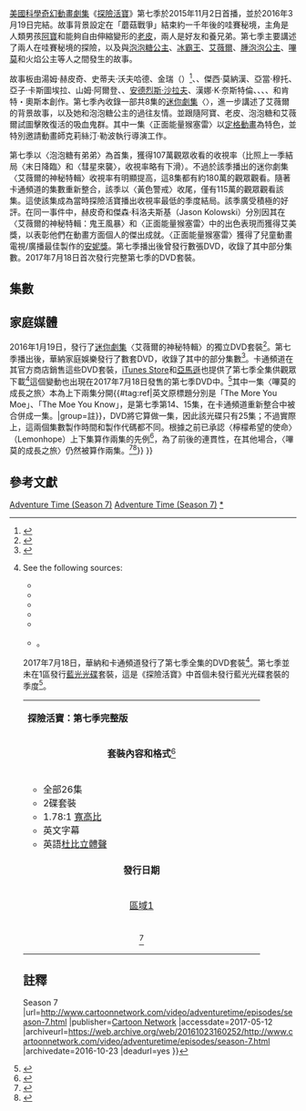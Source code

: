 {{Refimprove|time=2021-02-14T06:10:49+00:00}}
{{Citation style|time=2021-02-14T06:10:49+00:00}}
{{NoteTA
|G1=AT
|G2=TV
|G3=Show
|G4=IT
|T=zh-tw:探險活寶 (第七季);zh-hk:探險時光 (第七季);zh-cn:探险活宝 (第七季)
|1=zh-tw:探險活寶;zh-hk:探險時光;zh-cn:探险活宝
|2=zh-tw:阿寶;zh-hk:芬
|3=zh-tw:老皮;zh-hk:傑克
|4=zh-tw:艾薇爾;zh-hk:瑪瑟琳
|5=zh-tw:樹鼻妹;zh-hk:小樹象
|6=zh-tw:冰霸王;zh-hk:寒冰王
|7=zh-tw:魔法哥;zh-hk:魔法俠
|8=zh-tw:哇賽秘境;zh-hk:噢噢大陸
|9=zh-tw:腫泡泡公主;zh-hk:團塊塊公主
|10=zh-tw:陰魔王;zh-hk:巫妖
}}
{{Infobox television season
| season_number    = 7
| eng_name         = {{lang|en|''Adventure Time'' (Season 7)}}
| bgcolour         = #E26FAA
| image            = Adventure Time - The Complete Seventh Season DVD box cover.png
| starring         = {{Plainlist|
* [[傑里米·沙達|傑里米·沙達]]
* [[約翰·迪·馬吉歐|約翰·迪·馬吉歐]]
}}
| image_size       = 200px
| caption          = DVD封面
| country          = {{USA}}
| network          = [[卡通頻道|卡通頻道]]
| first_aired      = {{start date|2015|11|2}}
| last_aired       = {{end date|2016|3|19}}
| num_episodes     = 26{{refn|group=lower-roman|name=season7}}
| prev_season      = [[探險活寶_(第六季)|第六季]]
| next_season      = [[探險活寶_(第八季)|第八季]]
| episode_list     = [[探險活寶集數列表|探險活寶集數列表]]
}}

[[美國|美國]][[科學奇幻|科學奇幻]][[動畫劇集|動畫劇集]]《[[探險活寶|探險活寶]]》第七季於2015年11月2日首播，並於2016年3月19日完結。故事背景設定在「蘑菇戰爭」結束約一千年後的哇賽秘境，主角是人類男孩[[阿寶·馬頓斯|阿寶]]和能夠自由伸縮變形的[[酷狗老皮|老皮]]，兩人是好友和養兄弟。第七季主要講述了兩人在哇賽秘境的探險，以及與[[邦妮貝爾泡泡糖|泡泡糖公主]]、[[冰霸王|冰霸王]]、[[瑪瑟琳·阿巴迪爾|艾薇爾]]、[[探險活寶人物表|腫泡泡公主]]、[[探險活寶人物表|嗶莫]]和火焰公主等人之間發生的故事。

故事板由湯姆·赫皮奇、史蒂夫·沃夫哈德、金瑞（{{lang|en|Seo Kim}}）<ref>{{cite book |author1=金瑞（Seo Kim） |title=我和吉米和艾迪 |date=2017-07-01 |publisher=[[天津人民出版社|天津人民出版社]] |isbn=9787201121192}}</ref>、{{le|索姆雷·瑟亞馮|Somvilay Xayaphone}}、傑西·莫納漢、亞當·穆托、亞子·卡斯圖埃拉、山姆·阿爾登、{{le|克莉絲汀·勒波|Kirsten Lepore}}、[[安德烈斯·沙拉夫|安德烈斯·沙拉夫]]、漢娜·K·奈斯特倫、{{le|路克·波爾森|Luke Pearson}}、{{le|萊爾·帕特里奇|Lyle Partridge}}、{{le|克莉絲·穆凱|Kris Mukai}}、{{le|格雷姆·福克|Graham Falk}}和肯特・奧斯本創作。第七季內收錄一部共8集的[[迷你劇集|迷你劇集]]〈{{le|艾薇爾的神秘特輯|Stakes (miniseries)}}〉，進一步講述了艾薇爾的背景故事，以及她和泡泡糖公主的過往友情。並跟隨阿寶、老皮、泡泡糖和艾薇爾試圖擊敗復活的吸血鬼群。其中一集〈正面能量猴塞雷〉以[[定格動畫|定格動畫]]為特色，並特別邀請動畫師克莉絲汀·勒波執行導演工作。

第七季以〈泡泡糖有弟弟〉為首集，獲得107萬觀眾收看的收視率（比照上一季結局〈末日降臨〉和〈彗星來襲〉，收視率略有下滑）。不過於該季播出的迷你劇集〈艾薇爾的神秘特輯〉收視率有明顯提高，這8集都有約180萬的觀眾觀看。隨著卡通頻道的集數重新整合，該季以〈黃色警戒〉收尾，僅有115萬的觀眾觀看該集。這使該集成為當時探險活寶播出收視率最低的季度結局。該季廣受積極的好評。在同一事件中，赫皮奇和傑森·科洛夫斯基（Jason Kolowski）分別因其在〈艾薇爾的神秘特輯：鬼王風暴〉和〈正面能量猴塞雷〉中的出色表現而獲得艾美獎，以表彰他們在動畫方面個人的傑出成就。〈正面能量猴塞雷〉獲得了兒童動畫電視/廣播最佳製作的[[安妮獎|安妮獎]]。第七季播出後曾發行數張DVD，收錄了其中部分集數。2017年7月18日首次發行完整第七季的DVD套裝。

==集數==
{{See also|探險活寶集數列表|艾薇爾的神秘特輯}}
<onlyinclude>{{Episode table |background=#E26FAA |overall=5 |season=5 |title=21 |director=12 |writer=28 |airdate=13 |prodcode=7 |viewers=9 |country=美國 |writerT=編劇和分鏡創作 |prodcodeR=<ref>{{cite book|last1=Thomas|first1=Paul|title=Exploring the Land of Ooo: An Unofficial Overview and Production History of Cartoon Network's ''Adventure Time''|date=2020|publisher=[[University_of_Kansas|University of Kansas Libraries]]|isbn=9781936153190|url=http://hdl.handle.net/1808/30572|access-date=2020-07-12|pages=288–290|location=[[Lawrence,_KS|Lawrence, KS]]|hdl=1808/30572|archive-date=2021-12-12|archive-url=https://web.archive.org/web/20211212064325/https://kuscholarworks.ku.edu/handle/1808/30572|dead-url=no}}</ref> |episodes=
{{Episode list/sublist|探險活寶集數列表
| EpisodeNumber   = 200
| EpisodeNumber2  = 1
| Title           = [[泡泡糖有弟弟|泡泡糖有弟弟]]
| AltTitle        = Bonnie & Neddy
| DirectedBy      = 安德烈斯·沙拉夫
| WrittenBy       = 湯姆·赫皮奇、史蒂夫·沃夫哈德
| OriginalAirDate = {{Start date|2015|11|2}}
| ProdCode        = 1034-209
| Viewers         = 1.07<ref name="Metcalf, Mitch">{{cite web|author=Metcalf, Mitch |url=http://www.showbuzzdaily.com/articles/showbuzzdailys-top-100-monday-cable-originals-network-update-11-2-2015.html |title=Top 100 Monday Cable Originals & Network Update: 11.2.2015 |work=[[Showbuzz_Daily|Showbuzz Daily]] |date=2015-11-03  |url-status=dead |archive-url=https://web.archive.org/web/20160111225543/http://www.showbuzzdaily.com/articles/showbuzzdailys-top-100-monday-cable-originals-network-update-11-2-2015.html |archive-date=2016-01-11 }}</ref>
| ShortSummary    = 
| LineColor       = E26FAA
}}
{{Episode list/sublist|探險活寶集數列表
| EpisodeNumber   = 201
| EpisodeNumber2  = 2
| Title           = [[女英雄聯手出擊|女英雄聯手出擊]]
| AltTitle        = Varmints
| DirectedBy      = 伊莉莎白·伊托
| WrittenBy       = 克莉絲·穆凱、亞當·穆托
| OriginalAirDate = {{Start date|2015|11|3}}
| ProdCode        = 1034-208
| Viewers         = 1.31<ref>{{cite web|last1=Porter |first1=Rick |title=Tuesday Cable Ratings: 'Family Guy' Leads a Slow Day, Plus 'Bastard Executioner,' 'Being Mary Jane' |url=http://tvbythenumbers.zap2it.com/2015/11/04/tuesday-cable-ratings-family-guy-leads-a-slow-day-plus-bastard-executioner-being-mary-jane/ |website=[[TV_by_the_Numbers|TV by the Numbers]] |archive-url=https://archive.today/20151121150821/http://tvbythenumbers.zap2it.com/2015/11/04/tuesday-cable-ratings-family-guy-leads-a-slow-day-plus-bastard-executioner-being-mary-jane/ |archive-date=2015-11-21 |date=2015-11-04 |url-status=dead }}</ref>
| ShortSummary    = 
| LineColor       = E26FAA
}}
{{Episode list/sublist|探險活寶集數列表
| EpisodeNumber   = 202
| EpisodeNumber2  = 3
| Title           = [[沙士哥的世艱情|沙士哥的世艱情]]
| AltTitle        = Cherry Cream Soda
| DirectedBy      = 亞當·穆托
| WrittenBy       = 格雷姆·福克
| OriginalAirDate = {{Start date|2015|11|4}}
| ProdCode        = 1034-206
| Viewers         = 1.22<ref>{{cite web|author=Metcalf, Mitch |url=http://www.showbuzzdaily.com/articles/showbuzzdailys-top-100-wednesday-cable-originals-network-update-11-4-2015.html |title=Top 100 Wednesday Cable Originals & Network Update: 11.4.2015 |work=[[Showbuzz_Daily|Showbuzz Daily]] |date=2015-11-05 |archive-url=https://archive.today/20151105225628/http://www.showbuzzdaily.com/articles/showbuzzdailys-top-100-wednesday-cable-originals-network-update-11-4-2015.html |archive-date=2015-11-05 |url-status=dead }}</ref>
| ShortSummary    = 
| LineColor       = E26FAA
}}
{{Episode list/sublist|探險活寶集數列表
| EpisodeNumber   = 203
| EpisodeNumber2  = 4
| Title           = [[飛天蘑菇|飛天蘑菇]]
| AltTitle        = Mama Said
| DirectedBy      = 伊莉莎白·伊托
| WrittenBy       = 肯特・奧斯本、克莉絲·穆凱
| OriginalAirDate = {{Start date|2015|11|5}}
| ProdCode        = 1034-218
| Viewers         = 1.16<ref>{{cite web|author=Metcalf, Mitch |url=http://www.showbuzzdaily.com/articles/showbuzzdailys-top-100-thursday-cable-originals-network-update-11-5-2015.html |title=Top 100 Thursday Cable Originals & Network Update: 11.5.2015 |work=[[Showbuzz_Daily|Showbuzz Daily]] |date=2015-11-06 |archive-url=https://archive.today/20151121150755/http://www.showbuzzdaily.com/articles/showbuzzdailys-top-100-thursday-cable-originals-network-update-11-5-2015.html |archive-date=2015-11-21 |url-status=dead }}</ref>
| ShortSummary    = 
| LineColor       = E26FAA
}}
{{Episode list/sublist|探險活寶集數列表
| EpisodeNumber   = 204
| EpisodeNumber2  = 5
| Title           = [[交換身份|交換身份]]
| AltTitle        = Football
| DirectedBy      = 安德烈斯·沙拉夫
| WrittenBy       = 萊爾·帕特里奇、路克·波爾森
| OriginalAirDate = {{Start date|2015|11|6}}
| ProdCode        = 1034-207
| Viewers         = 1.26<ref>{{cite web|url=http://tvbythenumbers.zap2it.com/2015/11/09/friday-cable-ratings-nov-6-2015/ |title=Friday cable ratings: 'Gold Rush,' 'Girl Meets World' and NBA lead the way |last=Porter |first=Rick |work=[[TV_by_the_Numbers|TV by the Numbers]] |date=2015-11-09 |archive-url=https://archive.today/20151114202005/http://tvbythenumbers.zap2it.com/2015/11/09/friday-cable-ratings-nov-6-2015/ |archive-date=2015-11-14 |url-status=dead }}</ref>
| ShortSummary    = 
| LineColor       = E26FAA
}}
{{Episode list/sublist|探險活寶集數列表
| EpisodeNumber   = 205
| EpisodeNumber2  = 6
| Title           = [[艾薇爾的神秘特輯|艾薇爾的神秘特輯：吸血鬼女王的心願]]
| AltTitle        = Stakes Part 1: Marceline the Vampire Queen
| DirectedBy      = 安德烈斯·沙拉夫
| WrittenBy       = 傑西·莫納漢、亞子·卡斯圖埃拉
| OriginalAirDate = {{Start date|2015|11|16}}
| ProdCode        = 1034-212
| Viewers         = 1.87<ref name="Stakes 1">{{cite web|url=http://tvbythenumbers.zap2it.com/2015/11/17/monday-cable-ratings-nov-16-2015/ |title=Monday Cable Ratings: 'Monday Night Football' Even with Last Week, Plus 'Street Outlaws,' 'Love & Hip Hop' |last=Porter |first=Rick |work=[[TV_by_the_Numbers|TV by the Numbers]] |date=2015-11-17 |archive-url=https://archive.today/20151117232416/http://tvbythenumbers.zap2it.com/2015/11/17/monday-cable-ratings-nov-16-2015/ |archive-date=2015-11-17 |url-status=dead }}</ref>
| ShortSummary    = 
| LineColor       = E26FAA
}}
{{Episode list/sublist|探險活寶集數列表
| EpisodeNumber   = 206
| EpisodeNumber2  = 7
| Title           = 艾薇爾的神秘特輯：回憶往事
| AltTitle        = Stakes Part 2: Everything Stays
| DirectedBy      = 伊莉莎白·伊托
| WrittenBy       = 漢娜·K·奈斯特倫、亞當·穆托
| OriginalAirDate = {{Start date|2015|11|16}}
| ProdCode        = 1034-213
| Viewers         = 1.87<ref name="Stakes 1"/>
| ShortSummary    = 
| LineColor       = E26FAA
}}
{{Episode list/sublist|探險活寶集數列表
| EpisodeNumber   = 207
| EpisodeNumber2  = 8
| Title           = 艾薇爾的神秘特輯：吸血鬼復活
| AltTitle        = Stakes Part 3: Vamps About
| DirectedBy      = 安德烈斯·沙拉夫
| WrittenBy       = 湯姆·赫皮奇、史蒂夫·沃夫哈德
| OriginalAirDate = {{Start date|2015|11|17}}
| ProdCode        = 1034-214
| Viewers         = 1.82<ref name="Stakes 2">{{cite web|url=http://tvbythenumbers.zap2it.com/2015/11/18/tuesday-cable-ratings-nov-17-2015/ |title=Tuesday Cable Ratings: ESPN Leads Quiet Primetime, Plus 'Curse of Oak Island,' 'Being Mary Jane' |last=Porter |first=Rick |work=[[TV_by_the_Numbers|TV by the Numbers]] |date=2015-11-18 |archive-url=https://archive.today/20151121150802/http://tvbythenumbers.zap2it.com/2015/11/18/tuesday-cable-ratings-nov-17-2015/ |archive-date=2015-11-21 |url-status=dead }}</ref>
| ShortSummary    = 
| LineColor       = E26FAA
}}
{{Episode list/sublist|探險活寶集數列表
| EpisodeNumber   = 208
| EpisodeNumber2  = 9
| Title           = 艾薇爾的神秘特輯：收服血妃
| AltTitle        = Stakes Part 4: The Empress Eyes
| DirectedBy      = 伊莉莎白·伊托
| WrittenBy       = 索姆雷·瑟亞馮、金瑞
| OriginalAirDate = {{Start date|2015|11|17}}
| ProdCode        = 1034-215
| Viewers         = 1.82<ref name="Stakes 2"/>
| ShortSummary    = 
| LineColor       = E26FAA
}}
{{Episode list/sublist|探險活寶集數列表
| EpisodeNumber   = 209
| EpisodeNumber2  = 10
| Title           = 艾薇爾的神秘特輯：收服大祭司
| AltTitle        = Stakes Part 5: May I Come In?
| DirectedBy      = 亞當·穆托
| WrittenBy       = 萊爾·帕特里奇、路克·波爾森
| OriginalAirDate = {{Start date|2015|11|18}}
| ProdCode        = 1034-216
| Viewers         = 1.85<ref name=stakesnight3/>
| ShortSummary    = 
| LineColor       = E26FAA
}}
{{Episode list/sublist|探險活寶集數列表
| EpisodeNumber   = 210
| EpisodeNumber2  = 11
| Title           = 艾薇爾的神秘特輯：收服月亮
| AltTitle        = Stakes Part 6: Take Her Back
| DirectedBy      = 安德烈斯·沙拉夫
| WrittenBy       = 傑西·莫納漢、亞子·卡斯圖埃拉
| OriginalAirDate = {{Start date|2015|11|18}}
| ProdCode        = 1034-217
| Viewers         = 1.85<ref name=stakesnight3>{{cite web|last1=Porter |first1=Rick |title=Wednesday Cable Ratings: 'AHS: Hotel' Stable, 'South Park' Down Slightly |url=http://tvbythenumbers.zap2it.com/2015/11/19/wednesday-cable-ratings-nov-18-2015/ |work=[[TV_by_the_Numbers|TV by the Numbers]] |archive-url=https://archive.today/20151120000305/http://tvbythenumbers.zap2it.com/2015/11/19/wednesday-cable-ratings-nov-18-2015/ |archive-date=2015-11-20 |date=2015-11-19 |url-status=dead }}</ref>
| ShortSummary    = 
| LineColor       = E26FAA
}}
{{Episode list/sublist|探險活寶集數列表
| EpisodeNumber   = 211
| EpisodeNumber2  = 12
| Title           = 艾薇爾的神秘特輯：放下一切
| AltTitle        = Stakes Part 7: Checkmate
| DirectedBy      = 伊莉莎白·伊托
| WrittenBy       = 傑西·莫納漢、亞子·卡斯圖埃拉
| OriginalAirDate = {{Start date|2015|11|19}}
| ProdCode        = 1034-222
| Viewers         = 1.70<ref name=stakesfinale/>
| ShortSummary    = 
| LineColor       = E26FAA
}}
{{Episode list/sublist|探險活寶集數列表
| EpisodeNumber   = 212
| EpisodeNumber2  = 13
| Title           = 艾薇爾的神秘特輯：鬼王風暴
| AltTitle        = Stakes Part 8: The Dark Cloud
| DirectedBy      = 安德烈斯·沙拉夫
| WrittenBy       = 湯姆·赫皮奇、史蒂夫·沃夫哈德
| OriginalAirDate = {{Start date|2015|11|19}}
| ProdCode        = 1034-219
| Viewers         = 1.70<ref name=stakesfinale>{{cite web|url=http://tvbythenumbers.zap2it.com/2015/11/20/thursday-cable-ratings-nov-19-2015/ |title=Thursday Cable Ratings: 'Thursday Night Football' Falls But Still Leads |last=Porter |first=Rick |work=[[TV_by_the_Numbers|TV by the Numbers]] |date=2015-11-20 |archive-url=https://archive.today/20151122083100/http://tvbythenumbers.zap2it.com/2015/11/20/thursday-cable-ratings-nov-19-2015/ |archive-date=2015-11-22 |url-status=dead }}</ref>
| ShortSummary    = 
| LineColor       = E26FAA
}}
{{Episode list/sublist|探險活寶集數列表
| EpisodeNumber   = 213<hr>214
| EpisodeNumber2  = 14<hr>15
| Title           = [[嗶莫的成長之旅|嗶莫的成長之旅]]
| AltTitle        = The More You Moe, the Moe You Know
| DirectedBy      = 安德烈斯·沙拉夫<hr>伊莉莎白·伊托
| WrittenBy       = 湯姆·赫皮奇、史蒂夫·沃夫哈德
| OriginalAirDate = {{Start date|2015|12|3}}
| ProdCode        = 1034-224<hr>1034-228
| Viewers         = 1.20<ref name=moe>{{cite web|url=http://tvbythenumbers.zap2it.com/2015/12/04/thursday-cable-ratings-dec-3-2015/ |title=Thursday cable ratings: NFL leads, 'WWE Smackdown' up a bit |last=Porter |first=Rick |work=[[TV_by_the_Numbers|TV by the Numbers]] |date=2015-12-04 |archive-url=https://archive.today/20151205192659/http://tvbythenumbers.zap2it.com/2015/12/04/thursday-cable-ratings-dec-3-2015/ |archive-date=2015-12-05 |url-status=dead }}</ref>
| ShortSummary    = 
| LineColor       = E26FAA
}}
{{Episode list/sublist|探險活寶集數列表
| EpisodeNumber   = 215
| EpisodeNumber2  = 16
| Title           = [[中提琴的才華|中提琴的才華]]
| AltTitle        = Summer Showers
| DirectedBy      = 伊莉莎白·伊托
| WrittenBy       = 格雷姆·福克
| OriginalAirDate = {{Start date|2016|1|7}}
| ProdCode        = 1034-223
| Viewers         = 1.10<ref>{{cite web|author=Metcalf, Mitch |url=http://www.showbuzzdaily.com/articles/showbuzzdailys-top-150-thursday-cable-originals-network-update-1-7-2016.html |title=Top 100 Thursday Cable Originals & Network Update: 1.7.2016 |work=[[Showbuzz_Daily|Showbuzz Daily]] |date=2016-01-08 |archive-url=https://archive.today/20160108214802/http://www.showbuzzdaily.com/articles/showbuzzdailys-top-150-thursday-cable-originals-network-update-1-7-2016.html |archive-date=2016-01-08 |url-status=dead }}</ref>
| ShortSummary    = 
| LineColor       = E26FAA
}}
{{Episode list/sublist|探險活寶集數列表
| EpisodeNumber   = 216
| EpisodeNumber2  = 17
| Title           = [[荒野大牛仔|荒野大牛仔]]
| AltTitle        = Angel Face
| DirectedBy      = 伊莉莎白·伊托
| WrittenBy       = 索姆雷·瑟亞馮、金瑞
| OriginalAirDate = {{Start date|2016|1|11}}
| ProdCode        = 1034-210
| Viewers         = 1.11<ref>{{cite web|author=Metcalf, Mitch |url=http://www.showbuzzdaily.com/articles/showbuzzdailys-top-150-monday-cable-originals-network-update-1-11-2016.html |title=Top 150 Monday Cable Originals & Network Update: 1.11.2016 |work=[[Showbuzz_Daily|Showbuzz Daily]] |date=2016-01-12 |archive-url=https://archive.today/20160204034717/http://www.showbuzzdaily.com/articles/showbuzzdailys-top-150-monday-cable-originals-network-update-1-11-2016.html |archive-date=2016-02-04 |url-status=dead }}</ref>
| ShortSummary    = 
| LineColor       = E26FAA
}}
{{Episode list/sublist|探險活寶集數列表
| EpisodeNumber   = 217
| EpisodeNumber2  = 18
| Title           = [[海豚總統失蹤事件|海豚總統失蹤事件]]
| AltTitle        = President Porpoise Is Missing!
| DirectedBy      = 安德烈斯·沙拉夫
| WrittenBy       = 肯特・奧斯本、山姆·阿爾登
| OriginalAirDate = {{Start date|2016|1|12}}
| ProdCode        = 1034-211
| Viewers         = 1.21<ref>{{cite web|author=Metcalf, Mitch |url=http://www.showbuzzdaily.com/articles/showbuzzdailys-top-150-tuesday-cable-originals-network-update-1-12-2016.html |title=Top 150 Tuesday Cable Originals & Network Update: 1.12.2016 |work=[[Showbuzz_Daily|Showbuzz Daily]] |date=2016-01-13 |archive-url=https://archive.today/20160124130600/http://www.showbuzzdaily.com/articles/showbuzzdailys-top-150-tuesday-cable-originals-network-update-1-12-2016.html |archive-date=2016-01-24 |url-status=dead }}</ref>
| ShortSummary    = 
| LineColor       = E26FAA
}}
{{Episode list/sublist|探險活寶集數列表
| EpisodeNumber   = 218
| EpisodeNumber2  = 19
| Title           = [[無眼女|無眼女]]
| AltTitle        = Blank-Eyed Girl
| DirectedBy      = 安德烈斯·沙拉夫
| WrittenBy       = 索姆雷·瑟亞馮、金瑞
| OriginalAirDate = {{Start date|2016|1|13}}
| ProdCode        = 1034-220
| Viewers         = 1.12<ref>{{cite web|author=Metcalf, Mitch |url=http://www.showbuzzdaily.com/articles/showbuzzdailys-top-150-wednesday-cable-originals-network-update-1-13-2016.html |title=Top 150 Wednesday Cable Originals & Network Update: 1.13.2016 |work=[[Showbuzz_Daily|Showbuzz Daily]] |date=2016-01-14 |archive-url=https://archive.today/20160114214921/http://www.showbuzzdaily.com/articles/showbuzzdailys-top-150-wednesday-cable-originals-network-update-1-13-2016.html |archive-date=2016-01-14 |url-status=dead }}</ref>
| ShortSummary    = 
| LineColor       = E26FAA
}}
{{Episode list/sublist|探險活寶集數列表
| EpisodeNumber   = 219
| EpisodeNumber2  = 20
| Title           = [[正面能量猴塞雷|正面能量猴塞雷]]
| AltTitle        = Bad Jubies
| DirectedBy      = 克莉絲汀·勒波
| WrittenBy       = 克莉絲汀·勒波
| OriginalAirDate = {{Start date|2016|1|14}}
| ProdCode        = 1034-205
| Viewers         = 1.22<ref>{{cite web|last1=Porter |first1=Rick |title=Thursday Cable Ratings: Republican Debate Numbers Fall, Plus 'Lip Sync Battle,' 'WWE Smackdown' |url=http://tvbythenumbers.zap2it.com/2016/01/15/thursday-cable-ratings-jan-14-2016/ |website=[[TV_by_the_Numbers|TV by the Numbers]] |archive-url=https://archive.today/20160204034733/http://tvbythenumbers.zap2it.com/2016/01/15/thursday-cable-ratings-jan-14-2016/ |archive-date=2016-02-04 |date=2016-01-15 |url-status=dead }}</ref>
| ShortSummary    = 
| LineColor       = E26FAA
}}
{{Episode list/sublist|探險活寶集數列表
| EpisodeNumber   = 220
| EpisodeNumber2  = 21
| Title           = [[阿鵝被綁架了|阿鵝被綁架了]]
| AltTitle        = King's Ransom
| DirectedBy      = 亞當·穆托
| WrittenBy       = 安德烈斯·沙拉夫、漢娜·K·奈斯特倫
| OriginalAirDate = {{Start date|2016|1|15}}
| ProdCode        = 1034-221
| Viewers         = 1.12<ref>{{cite web|author=Metcalf, Mitch |url=http://www.showbuzzdaily.com/articles/showbuzzdailys-top-150-friday-cable-originals-network-update-1-15-2016.html |title=Top 150 Friday Cable Originals & Network Update: 1.15.2016 |work=[[Showbuzz_Daily|Showbuzz Daily]] |date=2016-01-19 |archive-url=https://archive.today/20160204034715/http://www.showbuzzdaily.com/articles/showbuzzdailys-top-150-friday-cable-originals-network-update-1-15-2016.html |archive-date=2016-02-04 |url-status=dead }}</ref>
| ShortSummary    = 
| LineColor       = E26FAA
}}
{{Episode list/sublist|探險活寶集數列表
| EpisodeNumber   = 221
| EpisodeNumber2  = 22
| Title           = [[棉花糖小子|棉花糖小子]]
| AltTitle        = Scamps
| DirectedBy      = 伊莉莎白·伊托
| WrittenBy       = 肯特・奧斯本、索姆雷·瑟亞馮
| OriginalAirDate = {{Start date|2016|1|21}}
| ProdCode        = 1034-225
| Viewers         = 1.45<ref>{{cite web|last1=Welch |first1=Alex |title=Thursday Cable Ratings: 'Lip Sync Battle' Falls, 'WWE Smackdown' Rises |url=http://tvbythenumbers.zap2it.com/2016/01/22/thursday-cable-ratings-jan-21-2016/ |website=[[TV_by_the_Numbers|TV by the Numbers]] |archive-url=https://archive.today/20160204034735/http://tvbythenumbers.zap2it.com/2016/01/22/thursday-cable-ratings-jan-21-2016/ |archive-date=2016-02-04 |date=2016-01-22 |url-status=dead }}</ref>
| ShortSummary    = 
| LineColor       = E26FAA
}}
{{Episode list/sublist|探險活寶集數列表
| EpisodeNumber   = 222
| EpisodeNumber2  = 23
| Title           = [[被遺忘的世界|被遺忘的世界]]
| AltTitle        = Crossover
| DirectedBy      = 安德烈斯·沙拉夫
| WrittenBy       = 山姆·阿爾登、傑西·莫納漢
| OriginalAirDate = {{Start date|2016|1|28}}
| ProdCode        = 1034-226
| Viewers         = 1.13<ref>{{cite web|author=Metcalf, Mitch |url=http://www.showbuzzdaily.com/articles/showbuzzdailys-top-150-thursday-cable-originals-network-update-1-28-2016.html |title=Top 150 Thursday Cable Originals & Network Update: 1.28.2016 |work=[[Showbuzz_Daily|Showbuzz Daily]] |date=2016-01-29 |archive-url=https://archive.today/20160204034715/http://www.showbuzzdaily.com/articles/showbuzzdailys-top-150-thursday-cable-originals-network-update-1-28-2016.html |archive-date=2016-02-04 |url-status=dead }}</ref>
| ShortSummary    = 
| LineColor       = E26FAA
}}
{{Episode list/sublist|探險活寶集數列表
| EpisodeNumber   = 223
| EpisodeNumber2  = 24
| Title           = [[出境大廳|出境大廳]]
| AltTitle        = The Hall of Egress
| DirectedBy      = 安德烈斯·沙拉夫
| WrittenBy       = 湯姆·赫皮奇
| OriginalAirDate = {{Start date|2016|3|5}}
| ProdCode        = 1034-227
| Viewers         = 1.24<ref>{{cite web|url=http://tvbythenumbers.zap2it.com/2016/03/08/saturday-cable-ratings-march-5-2016/ |title=Saturday Cable Ratings: North Carolina-Duke Nets a Win for ESPN |work=[[Television_by_the_Numbers|Television by the Numbers]] |date=2016-03-08 |archive-url=https://archive.today/20160318100232/http://tvbythenumbers.zap2it.com/2016/03/08/saturday-cable-ratings-march-5-2016/ |archive-date=2016-03-18 |author=Porter, Rick |url-status=dead }}</ref>
| ShortSummary    = 
| LineColor       = E26FAA
}}
{{Episode list/sublist|探險活寶集數列表
| EpisodeNumber   = 224
| EpisodeNumber2  = 25
| Title           = [[魔笛咒語|魔笛咒語]]
| AltTitle        = Flute Spell
| DirectedBy      = 安德烈斯·沙拉夫
| WrittenBy       = 山姆·阿爾登、傑西·莫納漢
| OriginalAirDate = {{Start date|2016|3|12}}
| ProdCode        = 1034-231
| Viewers         = 1.01<ref>{{cite web|author=Metcalf, Mitch |url=http://www.showbuzzdaily.com/articles/showbuzzdailys-top-150-saturday-cable-originals-network-finals-3-12-2016.html |title=Top 150 Saturday Cable Originals & Network Update: 3.12.2016 |work=[[Showbuzz_Daily|Showbuzz Daily]] |date=2016-03-15 |archive-url=https://archive.today/20160316211930/http://www.showbuzzdaily.com/articles/showbuzzdailys-top-150-saturday-cable-originals-network-finals-3-12-2016.html |archive-date=2016-03-16 |url-status=dead }}</ref>
| ShortSummary    = 
| LineColor       = E26FAA
}}
{{Episode list/sublist|探險活寶集數列表
| EpisodeNumber   = 225
| EpisodeNumber2  = 26
| Title           = [[黃色警械|黃色警械]]
| AltTitle        = The Thin Yellow Line
| DirectedBy      = 亞當·穆托
| WrittenBy       = 萊爾·帕特里奇、{{le|K·C·格林|KC Green}}
| OriginalAirDate = {{Start date|2016|3|19}}
| ProdCode        = 1034-233
| Viewers         = 1.15<ref name=thinyellowlineratings>{{cite web|author=Metcalf, Mitch |url=http://www.showbuzzdaily.com/articles/showbuzzdailys-top-150-saturday-cable-originals-network-finals-3-19-2016.html |title=Top 150 Saturday Cable Originals & Network Update: 3.19.2016 |work=[[Showbuzz_Daily|Showbuzz Daily]] |date=2016-03-22 |archive-url=https://archive.today/20160327110819/http://www.showbuzzdaily.com/articles/showbuzzdailys-top-150-saturday-cable-originals-network-finals-3-19-2016.html |archive-date=2016-03-27 |url-status=dead }}</ref>
| ShortSummary    = 
| LineColor       = E26FAA
}}
}}</onlyinclude>

==家庭媒體==
2016年1月19日，{{le|華納家庭娛樂|Warner Home Video}}發行了[[迷你劇集|迷你劇集]]〈艾薇爾的神秘特輯〉的獨立DVD套裝<ref>{{cite web|author=Lambert, David|title=Adventure Time – CN/Warner Announce a DVD Date for 'Volume 11: Stakes!'|url=http://www.tvshowsondvd.com/news/Adventure-Time-Finn-Jake-Volume-11/21699|publisher=TVShowsOnDVD|access-date=2015-11-04|date=2015-11-03|url-status=dead|archive-url=https://web.archive.org/web/20151105013047/http://www.tvshowsondvd.com/news/Adventure-Time-Finn-Jake-Volume-11/21699|archive-date=2015-11-05}}</ref>。第七季播出後，華納家庭娛樂發行了數套DVD，收錄了其中的部分集數<ref name="tvshowdvdlistings">{{cite web|title=''Adventure Time'' on DVD |url=http://www.tvshowsondvd.com/shows/Adventure-Time-Finn-Jake/12001 |publisher=TV Shows on DVD  |archive-url=https://web.archive.org/web/20160808204535/http://www.tvshowsondvd.com/shows/Adventure-Time-Finn-Jake/12001 |archive-date=2016-08-08 |url-status=dead }}</ref>。卡通頻道在其官方商店銷售這些DVD套裝，[[iTunes_Store|iTunes Store]]和[[Amazon.com|亞馬遜]]也提供了第七季全集供觀眾下載<ref>See the following sources:
* {{cite web|title=Home » Adventure Time » DVDs|url=http://www.cartoonnetworkshop.com/category/cnshop_brands/adventure+time/dvds.do?nType=2|work=CartoonNetworkStore.com|publisher=[[Cartoon_Network|Cartoon Network]]|access-date=2013-01-14|url-status=dead|archive-url=https://web.archive.org/web/20170114051901/http://www.cartoonnetworkshop.com/category/cnshop_brands/adventure%2Btime/dvds.do?nType=2|archive-date=2017-01-14}}
* {{cite web|title=Adventure Time, Vol. 9|url=https://itunes.apple.com/us/tv-season/adventure-time-vol.-9/id1049863631|work=[[iTunes_Store|iTunes Store]]|publisher=[[Apple,_Inc|Apple, Inc]]|access-date=2015-11-15|archive-date=2020-07-19|archive-url=https://web.archive.org/web/20200719015027/https://itunes.apple.com/us/tv-season/adventure-time-vol.-9/id1049863631|dead-url=no}}
* {{cite web|title=Adventure Time: Stakes!|url=https://itunes.apple.com/us/tv-season/adventure-time-stakes!/id1052242320?mt=4&ign-mpt=uo%3D4#sf15710782|work=[[iTunes_Store|iTunes Store]]|publisher=[[Apple,_Inc|Apple, Inc]]|access-date=2015-11-21|archive-date=2016-04-13|archive-url=https://web.archive.org/web/20160413091005/https://itunes.apple.com/us/tv-season/adventure-time-stakes!/id1052242320?mt=4&ign-mpt=uo%3D4#sf15710782|dead-url=no}}
* {{cite web|title=Adventure Time Volume 9|url=https://www.amazon.com/gp/product/B017WXP8MM?|publisher=[[Amazon.com|Amazon.com]]|access-date=2015-11-15|archive-date=2015-12-01|archive-url=https://web.archive.org/web/20151201215037/http://www.amazon.com/gp/product/B017WXP8MM|dead-url=no}}
* {{cite web|title=Adventure Time: Stakes|url=https://www.amazon.com/gp/product/B017SXIAYO/ref=pd_cbs__1|publisher=[[Amazon.com|Amazon.com]]|access-date=2015-11-21|archive-date=2016-03-05|archive-url=https://web.archive.org/web/20160305142425/http://www.amazon.com/gp/product/B017SXIAYO/ref=pd_cbs__1|dead-url=no}}
* {{cite web|title=Adventure Time Volume 10|url=https://www.amazon.com/Music-Hole-Daddy-Daughter-Card-Wars/dp/B01EBGX8NO|access-date=2016-07-14|archive-date=2016-09-21|archive-url=https://web.archive.org/web/20160921042927/https://www.amazon.com/Music-Hole-Daddy-Daughter-Card-Wars/dp/B01EBGX8NO|dead-url=no}}</ref>。

2017年7月18日，華納和卡通頻道發行了第七季全集的DVD套裝<ref name="season7dvdrelease"/>。第七季並未在1區發行[[藍光光碟|藍光光碟]]套裝，這是《探險活寶》中首個未發行藍光光碟套裝的季度<ref>{{cite web|author=Muto, Adam [MrMuto]|date=2017-07-21|archive-url=https://archive.today/20170722175249/https://ask.fm/MrMuto/answers/143536120008|title=I don't think there are plans for a blu-ray release at the moment. Maybe down the road|url=https://ask.fm/MrMuto/answers/143536120008|archive-date=2017-07-22|via=[[Ask.fm|Ask.fm]]}}</ref>。
{| border="2" cellpadding="2" cellspacing="0" style="margin: 0 1em 0 0; background: #f9f9f9; border: c00 #aaa solid; border-collapse: collapse; font-size: 95%;"
|- style="background:#e26faa; color:black;"
| colspan="4" | '''探險活寶：第七季完整版'''
|-valign="top"
| align="center" width="400" colspan="2"| '''套裝內容和格式'''<ref name=season7dvdrelease/>
| align="center" width="400" colspan="2"|'''特別收錄'''<ref name=season7dvdrelease/>
|-valign="top"
| colspan="2" align="left" width="200"|
* 全部26集
* 2碟套裝
* 1.78:1 [[長寬比_(影像)|寬高比]]
* 英文字幕
* 英語[[杜比實驗室|杜比立體聲]]
| colspan="2" align="left" width="200"|
*Minisodes
*Song demos
*Animatics
*Art galleries
*"Good Jubies: The Making of Bad Jubies" featurette
*"Behind the Title Card" featurette
|-
| colspan="4" align="center" | '''發行日期'''
|-
|align="center" | [[DVD區域碼|區域1]]
|align="center" | [[DVD區域碼|區域4]]
|align="center" | [[藍光光碟#區碼|區域A]]
|align="center" | [[藍光光碟#區碼|區域B]]
|-
|align="center" | {{Start date|2017|7|18}}<ref name="season7dvdrelease"/>
|align="center" | {{Start date|2017|11|22}}<ref name="Madman">{{cite web|url=https://www.madman.com.au/catalogue/view/39924/adventure-time-the-complete-seventh-season-bluray|title=Adventure Time {{en dash}} The Complete Seventh Season (Blu-Ray)|publisher=Madman|access-date=2017-06-02|archive-date=2017-08-14|archive-url=https://archive.today/20170814134326/https://www.madman.com.au/catalogue/view/39924/adventure-time-the-complete-seventh-season-bluray|dead-url=no}}</ref>
|align="center" | 不適用
|align="center" | {{Start date|2017|11|22}}<ref name="Madman"/>
|}

== 註釋 ==
{{notelist-lr|1=
{{efn-lr|name=season7|1=
原本第七季應該包含39集，也就是從〈泡泡糖有弟弟〉（Bonnie & Neddy）開始、完結於〈失控的蘇珊〉（Reboot）。{{#tag:ref|先前亞當·穆托（探險活寶製作人）曾明確表示並規劃，〈畢掛醫生〉（Preboot）、〈失控的蘇珊〉將預定為第七季最後兩集。<ref>{{cite web|author=Muto, Adam [MrMuto]|date=October 2016|archiveurl=https://archive.is/20170612172611/https://ask.fm/MrMuto/answers/140307697864|title=We've got two 11-minute episodes left to air in season 7|url=https://ask.fm/MrMuto/answers/140307697864|archivedate=2017-06-12|via=[[Ask.fm|Ask.fm]]}}</ref><ref name=officelisting>{{cite web|last1=Pendarvis|first1=Jack|title=Experiments in Intercourse|url=http://jackpendarvis.blogspot.com/2016/07/experiments-in-intercourse.html|publisher=[[Blogspot|Blogspot]]|archiveurl=https://archive.is/20171102133329/http://jackpendarvis.blogspot.nl/2016/07/experiments-in-intercourse.html|archivedate=2017-11-02|date=2016-07-22}} </ref>|group=註}}但是當這些集數上傳到CartoonNetwork.com等平台時，[[卡通頻道|卡通頻道]]卻決定將第七季截止在〈黃色警戒〉（The Thin Yellow Line），共有26集而非39集。<ref>{{cite web|title=Adventure Time {{!}} Video {{!}} Season 7 |url=http://www.cartoonnetwork.com/video/adventuretime/episodes/season-7.html |publisher=[[Cartoon_Network|Cartoon Network]] |accessdate=2017-05-12 |archiveurl=https://web.archive.org/web/20161023160252/http://www.cartoonnetwork.com/video/adventuretime/episodes/season-7.html |archivedate=2016-10-23 |deadurl=yes }}</ref>這個變動也出現在2017年7月18日發售的第七季DVD中。<ref name=season7dvdrelease>{{cite web|last1=Lynn|first1=Crystal|title=Adventure Time Season 7 Is Set for DVD Release July 18|url=https://cartoonbuzz.net/2017/05/11/adventure-time-season-7-is-set-for-dvd-release-july-18/|website=CartoonBuzz|archivedate=2017-06-01|archiveurl=https://archive.is/20170601140258/https://cartoonbuzz.net/2017/05/11/adventure-time-season-7-is-set-for-dvd-release-july-18/|date=2017-05-11}}</ref>其中一集〈嗶莫的成長之旅〉本為上下兩集分開{{#tag:ref|英文原標題分別是「The More You Moe」、「The Moe You Know」，是第七季第14、15集，在卡通頻道重新整合中被合併成一集。|group=註}}，DVD將它算做一集，因此該光碟只有25集；不過實際上，這兩個集數製作時間和製作代碼都不同。根據之前已承認〈檸檬希望的使命〉（Lemonhope）上下集算作兩集的先例<ref>{{cite web|url=http://cocatalog.loc.gov/cgi-bin/Pwebrecon.cgi?Search_Arg=lemonhope&Search_Code=TALL&PID=Y5IrMVyxlaB0GMgzLs1JaXhisV0&SEQ=20171011085424&CNT=25&HIST=1|publisher=United States Copyright Office|archiveurl=https://web.archive.org/web/20171129143830/http://cocatalog.loc.gov/cgi-bin/Pwebrecon.cgi?Search_Arg=lemonhope&Search_Code=TALL&PID=Y5IrMVyxlaB0GMgzLs1JaXhisV0&SEQ=20171011085424&CNT=25&HIST=1|archivedate=2017-11-29|title=Public Catalog [Lemonhope search]}}</ref>，為了前後的連貫性，在其他場合，〈嗶莫的成長之旅〉仍然被算作兩集。<ref>{{cite web|url=https://www.scribd.com/document/329699835/AT-224-The-More-You-Moe-The-Moe-You-Know-Pt-1-board-team-final-storyboard|archiveurl=https://web.archive.org/web/20171129143704/https://www.scribd.com/document/329699835/AT-224-The-More-You-Moe-The-Moe-You-Know-Pt-1-board-team-final-storyboard|archivedate=2017-11-29|title=AT 224 The More You Moe, The Moe You Know Pt. 1 {{en dash}} Board Team Final Storyboard|publisher=[[Scribd|Scribd]]|last1=Herpich|first1=Tom|last2=Wolfhard|first2=Steve}}</ref><ref>{{cite web | url=http://archives.frederatorblogs.com/adventure_time/2011/04/06/the-beginning-of-wisdom-is-to-call-things-by-their-right-names/ | title=The Beginning of Wisdom Is To Call Things by Their Right Names | publisher=Frederator | date=2011-04-06 | archiveurl=https://web.archive.org/web/20110816010822/http://archives.frederatorblogs.com/adventure_time/2011/04/06/the-beginning-of-wisdom-is-to-call-things-by-their-right-names/|archivedate=2011-08-16 | last=Homan | first=Eric}}</ref>}}
}}
{{Reflist|group=註}}

== 參考文獻 ==
{{reflist|30em}}

{{探險活寶}}

[[Category:2015年美國電視季度|Adventure Time (Season 7)]]
[[Category:2016年美國電視季度|Adventure Time (Season 7)]]
[[Category:探險活寶劇集|*]]